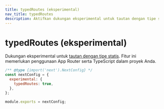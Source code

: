 ```yaml
---
title: typedRoutes (eksperimental)
nav_title: typedRoutes
description: Aktifkan dukungan eksperimental untuk tautan dengan tipe statis.
---
```


# typedRoutes (eksperimental)

Dukungan eksperimental untuk [tautan dengan tipe statis](/docs/app/building-your-application/configuring/typescript#statically-typed-links). Fitur ini memerlukan penggunaan App Router serta TypeScript dalam proyek Anda.

```js filename="next.config.js"
/** @type {import('next').NextConfig} */
const nextConfig = {
  experimental: {
    typedRoutes: true,
  },
};

module.exports = nextConfig;
```
